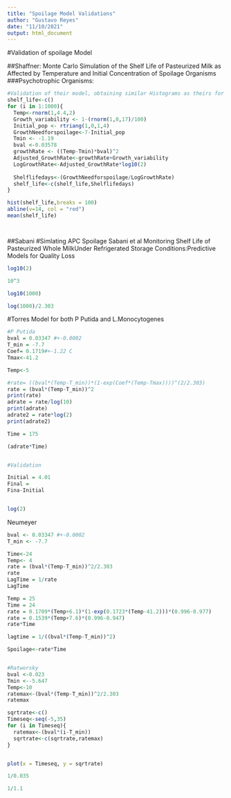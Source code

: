 ```yaml
---
title: "Spoilage Model Validations"
author: "Gustavo Reyes"
date: "11/10/2021"
output: html_document
---
```

#Validation of spoilage Model

##Shaffner:
Monte Carlo Simulation of the Shelf Life of Pasteurized Milk as Affected by Temperature and Initial Concentration of Spoilage Organisms
###Psychotrophic Organisms: 
```r
#Validation of their model, obtaining similar Histograms as theirs for spoilage
shelf_life<-c()
for (i in 1:1000){
  Temp<-rnorm(1,4.4,2)
  Growth_variability <- 1-(rnorm(1,0,17)/100)
  Initial_pop <- rtriang(1,0,1,4)
  GrowthNeedforspoilage<-7-Initial_pop
  Tmin <- -1.19
  bval <-0.03578
  growthRate <- ((Temp-Tmin)*bval)^2
  Adjusted_GrowthRate<-growthRate+Growth_variability
  LogGrowthRate<-Adjusted_GrowthRate*log10(2)
  
  Shelflifedays<-(GrowthNeedforspoilage/LogGrowthRate)
  shelf_life<-c(shelf_life,Shelflifedays)
}

hist(shelf_life,breaks = 100)
abline(v=14, col = "red")
mean(shelf_life)




```

##Sabani
#Simlating APC Spoilage
Sabani et al
Monitoring Shelf Life of Pasteurized Whole MilkUnder Refrigerated Storage Conditions:Predictive Models for Quality Loss
```r

log10(2)

10^3

log10(1000)

log(1000)/2.303

```


#Torres Model for both P Putida and L.Monocytogenes
```r

#P Putida
bval = 0.03347 #+-0.0002
T_min = -7.7
Coef= 0.1719#+-1.22 C
Tmax<-41.2

Temp<-5

#rate= ((bval*(Temp-T_min))*(1-exp(Coef*(Temp-Tmax))))^(2/2.303)
rate = (bval*(Temp-T_min))^2
print(rate)
adrate = rate/log(10)
print(adrate)
adrate2 = rate*log(2)
print(adrate2)

Time = 175

(adrate*Time)


#Validation

Initial = 4.01
Final = 
Fina-Initial


log(2)


```

Neumeyer
```r

bval <- 0.03347 #+-0.0002
T_min <- -7.7

Time<-24
Temp<- 4
rate = (bval*(Temp-T_min))^2/2.303
rate
LagTime = 1/rate
LagTime

Temp = 25
Time = 24
rate = 0.1709*(Temp+6.1)*(1-exp(0.1723*(Temp-41.2)))*(0.996-0.977)
rate = 0.1539*(Temp+7.6)*(0.996-0.947)
rate*Time

lagtime = 1/((bval*(Temp-T_min))^2)

Spoilage<-rate*Time



```


```r
#Ratworsky
bval <-0.023
Tmin <--5.647
Temp<-10
ratemax<-(bval*(Temp-T_min))^2/2.303
ratemax

sqrtrate<-c()
Timeseq<-seq(-5,35)
for (i in Timeseq){
  ratemax<-(bval*(i-T_min))
  sqrtrate<-c(sqrtrate,ratemax)
}


plot(x = Timeseq, y = sqrtrate)

1/0.035

1/1.1

```



